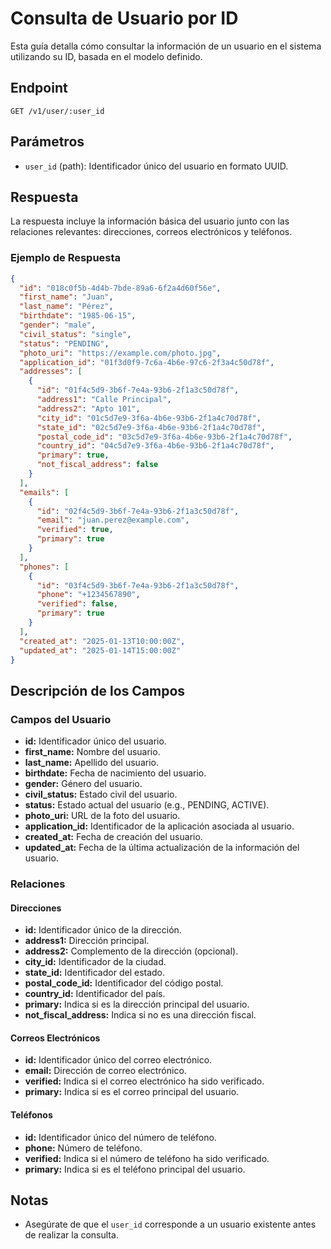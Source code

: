 # Consulta de Usuario por ID

Esta guía detalla cómo consultar la información de un usuario en el sistema utilizando su ID, basada en el modelo definido.

## Endpoint

`GET /v1/user/:user_id`

## Parámetros

- `user_id` (path): Identificador único del usuario en formato UUID.

## Respuesta

La respuesta incluye la información básica del usuario junto con las relaciones relevantes: direcciones, correos electrónicos y teléfonos.

### Ejemplo de Respuesta

```json
{
  "id": "018c0f5b-4d4b-7bde-89a6-6f2a4d60f56e",
  "first_name": "Juan",
  "last_name": "Pérez",
  "birthdate": "1985-06-15",
  "gender": "male",
  "civil_status": "single",
  "status": "PENDING",
  "photo_uri": "https://example.com/photo.jpg",
  "application_id": "01f3d0f9-7c6a-4b6e-97c6-2f3a4c50d78f",
  "addresses": [
    {
      "id": "01f4c5d9-3b6f-7e4a-93b6-2f1a3c50d78f",
      "address1": "Calle Principal",
      "address2": "Apto 101",
      "city_id": "01c5d7e9-3f6a-4b6e-93b6-2f1a4c70d78f",
      "state_id": "02c5d7e9-3f6a-4b6e-93b6-2f1a4c70d78f",
      "postal_code_id": "03c5d7e9-3f6a-4b6e-93b6-2f1a4c70d78f",
      "country_id": "04c5d7e9-3f6a-4b6e-93b6-2f1a4c70d78f",
      "primary": true,
      "not_fiscal_address": false
    }
  ],
  "emails": [
    {
      "id": "02f4c5d9-3b6f-7e4a-93b6-2f1a3c50d78f",
      "email": "juan.perez@example.com",
      "verified": true,
      "primary": true
    }
  ],
  "phones": [
    {
      "id": "03f4c5d9-3b6f-7e4a-93b6-2f1a3c50d78f",
      "phone": "+1234567890",
      "verified": false,
      "primary": true
    }
  ],
  "created_at": "2025-01-13T10:00:00Z",
  "updated_at": "2025-01-14T15:00:00Z"
}
```

## Descripción de los Campos

### Campos del Usuario
- **id:** Identificador único del usuario.
- **first_name:** Nombre del usuario.
- **last_name:** Apellido del usuario.
- **birthdate:** Fecha de nacimiento del usuario.
- **gender:** Género del usuario.
- **civil_status:** Estado civil del usuario.
- **status:** Estado actual del usuario (e.g., PENDING, ACTIVE).
- **photo_uri:** URL de la foto del usuario.
- **application_id:** Identificador de la aplicación asociada al usuario.
- **created_at:** Fecha de creación del usuario.
- **updated_at:** Fecha de la última actualización de la información del usuario.

### Relaciones
#### Direcciones
- **id:** Identificador único de la dirección.
- **address1:** Dirección principal.
- **address2:** Complemento de la dirección (opcional).
- **city_id:** Identificador de la ciudad.
- **state_id:** Identificador del estado.
- **postal_code_id:** Identificador del código postal.
- **country_id:** Identificador del país.
- **primary:** Indica si es la dirección principal del usuario.
- **not_fiscal_address:** Indica si no es una dirección fiscal.

#### Correos Electrónicos
- **id:** Identificador único del correo electrónico.
- **email:** Dirección de correo electrónico.
- **verified:** Indica si el correo electrónico ha sido verificado.
- **primary:** Indica si es el correo principal del usuario.

#### Teléfonos
- **id:** Identificador único del número de teléfono.
- **phone:** Número de teléfono.
- **verified:** Indica si el número de teléfono ha sido verificado.
- **primary:** Indica si es el teléfono principal del usuario.

## Notas

- Asegúrate de que el `user_id` corresponde a un usuario existente antes de realizar la consulta.
